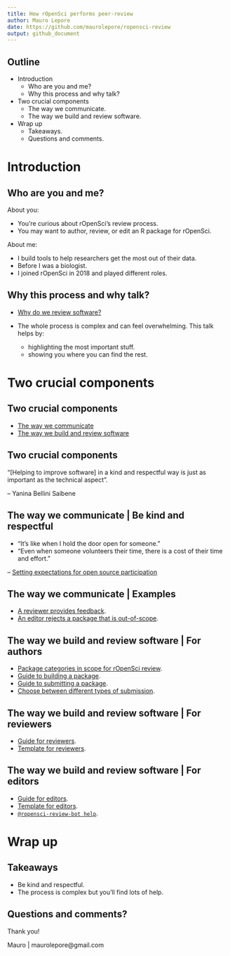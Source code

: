 ```yaml
---
title: How rOpenSci performs peer-review
author: Mauro Lepore 
date: https://github.com/maurolepore/ropensci-review
output: github_document
---
```


## Outline

* Introduction
  * Who are you and me?
  * Why this process and why talk?
  
* Two crucial components
  * The way we communicate.
  * The way we build and review software.

* Wrap up
  * Takeaways.
  * Questions and comments.

# Introduction

## Who are you and me?


About you:

* You're curious about rOpenSci's review process.
* You may want to author, review, or edit an R package for rOpenSci.

About me:

* I build tools to help researchers get the most out of their data.
* Before I was a biologist.
* I joined rOpenSci in 2018 and played different roles.

## Why this process and why talk?

* [Why do we review software?](https://github.com/ropensci/software-review?tab=readme-ov-file#why-and-how-submit-your-package-to-ropensci)

* The whole process is complex and can feel overwhelming. This talk helps by:

   * highlighting the most important stuff.
   * showing you where you can find the rest.

# Two crucial components

## Two crucial components

* [The way we communicate](https://ropensci.org/code-of-conduct/)
* [The way we build and review software](https://devguide.ropensci.org/)

## Two crucial components

"[Helping to improve software] in a kind and respectful way is just as important as the technical aspect". 

-- Yanina Bellini Saibene

## The way we communicate | Be kind and respectful

* "It's like when I hold the door open for someone."
* "Even when someone volunteers their time, there is a cost of their time and effort."

-- [Setting expectations for open source
participation](https://snarky.ca/setting-expectations-for-open-source-participation/amp/)

## The way we communicate | Examples

* [A reviewer provides feedback](https://github.com/ropensci/software-review/issues/577#issuecomment-1494333794).
* [An editor rejects a package that is  out-of-scope](https://github.com/ropensci/software-review/issues/584#issuecomment-1485388417).

## The way we build and review software | For authors

* [Package categories in scope for rOpenSci review](https://devguide.ropensci.org/softwarereview_policies.html#package-categories).
* [Guide to building a package](https://devguide.ropensci.org/building.html).
* [Guide to submitting a package](https://devguide.ropensci.org/authors-guide.html).
* [Choose between different types of submission](https://github.com/ropensci/software-review/issues/new/choose).

## The way we build and review software | For reviewers

* [Guide for reviewers](https://devguide.ropensci.org/reviewerguide.html).
* [Template for reviewers](https://devguide.ropensci.org/reviewtemplate.html).

## The way we build and review software | For editors

* [Guide for editors](https://devguide.ropensci.org/editorguide.html).
* [Template for editors](https://devguide.ropensci.org/editortemplate.html).
* [`@ropensci-review-bot help`](https://github.com/ropensci/software-review/issues/584#issuecomment-1483493673).

# Wrap up

## Takeaways

* Be kind and respectful.
* The process is complex but you'll find lots of help.

## Questions and comments?

Thank you!

Mauro | maurolepore@gmail.com

